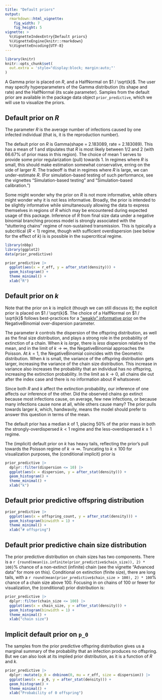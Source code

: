 ```yaml
---
title: "Default priors"
output:
  rmarkdown::html_vignette:
    fig_width: 7
    fig_height: 5
vignette: >
  %\VignetteIndexEntry{Default priors}
  %\VignetteEngine{knitr::rmarkdown}
  %\VignetteEncoding{UTF-8}
---
```


```r
library(knitr)
knitr::opts_chunk$set(
  out.extra = 'style="display:block; margin:auto;"'
)
```


A Gamma prior is placed on $R$, and a HalfNormal on $1 / \sqrt{k}$.
The user may specify hyperparameters of the Gamma distribution (its shape and rate) and the HalfNormal (its scale parameter).
Samples from the default prior are available in the package data object `prior_predictive`, which we will use to visualize the priors.

## Default prior on $R$

The parameter $R$ is the average number of infections caused by one infected individual (that is, it is the reproduction number).

The default prior on $R$ is Gamma(shape = 2.183089, rate = 2.183089).
This has a mean of 1 and stipulates that $R$ is most likely between 1/2 and 2 (with 66.67% of prior mass in this region).
The choice of mean 1 serves to provide some prior regularization (pull) towards 1.
In regimes where $R$ is small, this should make estimation somewhat conservative, erring on the side of larger $R$.
The tradeoff is that in regimes where $R$ is large, we can under-estimate $R$.
(For simulation-based testing of such performance, see the vignettes "Simulation-based testing" and "Simulation-based calibration.")

Some might wonder why the prior on $R$ is not more informative, while others might wonder why it is not less informative.
Broadly, the prior is intended to be slightly informative while simultaneously allowing the data to express themselves in regions of $R$ which may be encountered during expected usage of this package.
Inference of $R$ from final size data under a negative binomial branching process model is strongly associated with the "stuttering chains" regime of non-sustained transmission.
This is typically a subcritical ($R < 1$) regime, though with sufficient overdispersion (see below for the effect of $k$) is is possible in the supercritical regime.

```r
library(nbbp)
library(ggplot2)
data(prior_predictive)

prior_predictive |>
  ggplot(aes(x = r_eff, y = after_stat(density))) +
  geom_histogram() +
  theme_minimal() +
  xlab("R")
```

## Default prior on $k$

Note that the prior on $k$ is implicit (though we can still discuss it); the explicit prior is placed on $1 / \sqrt{k}$.
The choice of a HalfNormal on $1 / \sqrt{k}$ follows best-practices for a ["weakly" informative prior](https://github.com/stan-dev/stan/wiki/Prior-Choice-Recommendations#story-when-the-generic-prior-fails-the-case-of-the-negative-binomial) on the NegativeBinomial over-dispersion parameter.

The parameter $k$ controls the dispersion of the offspring distribution, as well as the final size distribution, and plays a strong role in the probability of extinction of a chain.
When $k$ is _large_, there is _less_ dispersion relative to the mean, and in the limit of $k \to \infty$, the NegativeBinomial approaches the Poisson.
At $k = 1$, the NegativeBinomial coincides with the Geometric distribution.
When $k$ is small, the variance of the offspring distribution gets larger, increasing the variance of the chain size distribution.
This increase in variance also increases the probability that an individual has no offspring, increasing the extinction probability.
In the limit as $k \to 0$, all chains die out after the index case and there is no information about $R$ whatsoever.

Since both $R$ and $k$ affect the extinction probability, our inference of one affects our inference of the other.
Did the observed chains go extinct because most infections cause, on average, few new infections, or because many infections cause none at all, while others cause many?
The prior pulls towards larger $k$, which, handwavily, means the model should prefer to answer this question in terms of the mean.

The default prior has a median $k$ of 1, placing 50% of the prior mass in both the strongly-overdispersed $k < 1$ regime and the less-overdispersed $k \geq 1$ regime.

The (implicit) default prior on $k$ has heavy tails, reflecting the prior's pull towards the Poisson regime of $k \to \infty$.
Truncating to $k \leq 100$ for visualization purposes, the (conditional implicit) prior is
```r
prior_predictive |>
  dplyr::filter(dispersion <= 10) |>
  ggplot(aes(x = dispersion, y = after_stat(density))) +
  geom_histogram() +
  theme_minimal() +
  xlab("k")
```

## Default prior predictive offspring distribution
```r
prior_predictive |>
  ggplot(aes(x = offspring_count, y = after_stat(density))) +
  geom_histogram(binwidth = 1) +
  theme_minimal() +
  xlab("# offspring")
```

## Default prior predictive chain size distribution

The prior predictive distribution on chain sizes has two components.
There is a `r {round(mean(is.infinite(prior_predictive$chain_size)), 2) * 100}`% chance of a non-extinct (infinite) chain (see the vignette "Advanced data" for more on this).
Conditional on extinction (finite size), there are long tails, with a `r round(mean(prior_predictive$chain_size > 100), 2) * 100`% chance of a chain size above 100.
Focusing in on chains of 100 or fewer for visualization, the (conditional) prior distribution is:
```r
prior_predictive |>
  dplyr::filter(chain_size <= 100) |>
  ggplot(aes(x = chain_size, y = after_stat(density))) +
  geom_histogram(binwidth = 1) +
  theme_minimal() +
  xlab("chain size")
```

## Implicit default prior on `p_0`

The samples from the prior predictive offspring distribution gives us a marginal summary of the probability that an infection produces no offspring.
But we can also look at its implied prior distribution, as it is a function of $R$ and $k$.
```r
prior_predictive |>
  dplyr::mutate(p_0 = dnbinom(0, mu = r_eff, size = dispersion)) |>
  ggplot(aes(x = p_0, y = after_stat(density))) +
  geom_histogram() +
  theme_minimal() +
  xlab("Probability of 0 offspring")
```
